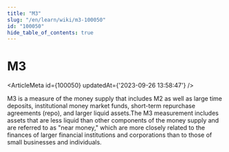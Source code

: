 ```yaml
---
title: "M3"
slug: "/en/learn/wiki/m3-100050"
id: "100050"
hide_table_of_contents: true
---
```



# M3

<ArticleMeta id={100050} updatedAt={'2023-09-26 13:58:47'} />
<div className='border-solid border-b border-t-0 my-4 border-[var(--ifm-color-gray-300)]' />

M3 is a measure of the money supply that includes M2 as well as large time deposits, institutional money market funds, short-term repurchase agreements (repo), and larger liquid assets.The M3 measurement includes assets that are less liquid than other components of the money supply and are referred to as "near money," which are more closely related to the finances of larger financial institutions and corporations than to those of small businesses and individuals.
